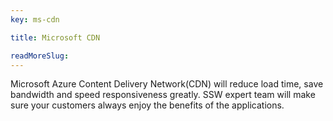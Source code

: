 ```yaml
---
key: ms-cdn

title: Microsoft CDN

readMoreSlug: 
---
```


Microsoft Azure Content Delivery Network(CDN) will reduce load time, save bandwidth and speed responsiveness greatly. SSW expert team will make sure your customers always enjoy the benefits of the applications.
